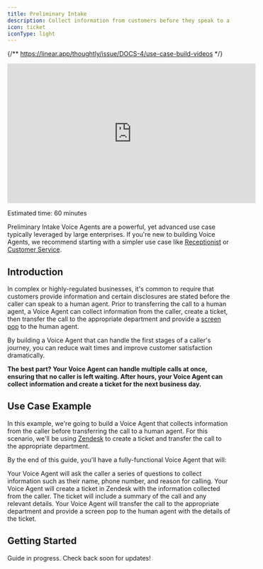 ```yaml
---
title: Preliminary Intake
description: Collect information from customers before they speak to a human
icon: ticket
iconType: light
---
```


{/** https://linear.app/thoughtly/issue/DOCS-4/use-case-build-videos */}

<Frame caption="Building a Preliminary Intake Voice Agent">
    <iframe
        width="560"
        height="315"
        src="https://www.youtube.com/embed/KzHVSHHe8ss"
        title="YouTube video player"
        frameborder="0"
        allow="accelerometer; autoplay; clipboard-write; encrypted-media; gyroscope; picture-in-picture"
        allowfullscreen
        style={{ borderRadius: 10 }}
    ></iframe>
</Frame>

<Icon icon="clock" iconType="light" /> Estimated time: 60 minutes

<Info>Preliminary Intake Voice Agents are a powerful, yet advanced use case typically leveraged by large enterprises. If you're new to building Voice Agents, we recommend starting with a simpler use case like [Receptionist](/use-cases/inbound/receptionist) or [Customer Service](/use-cases/inbound/customer-service).</Info>

## Introduction

In complex or highly-regulated businesses, it's common to require that customers provide information and certain disclosures are stated before the caller can speak to a human agent. Prior to transferring the call to a human agent, a Voice Agent can collect information from the caller, create a ticket, then transfer the call to the appropriate department and provide a [screen pop](/resources/glossary#screen-pop) to the human agent.

By building a Voice Agent that can handle the first stages of a caller's journey, you can reduce wait times and improve customer satisfaction dramatically.

**The best part? Your Voice Agent can handle multiple calls at once, ensuring that no caller is left waiting. After hours, your Voice Agent can collect information and create a ticket for the next business day.**

## Use Case Example

In this example, we're going to build a Voice Agent that collects information from the caller before transferring the call to a human agent. For this scenario, we'll be using [Zendesk](/integrations/crm/zendesk) to create a ticket and transfer the call to the appropriate department.

By the end of this guide, you'll have a fully-functional Voice Agent that will:

<Steps>
    <Step title="Collect information">
        Your Voice Agent will ask the caller a series of questions to collect information such as their name, phone number, and reason for calling.
    </Step>
    <Step title="Create a ticket">
        Your Voice Agent will create a ticket in Zendesk with the information collected from the caller. The ticket will include a summary of the call and any relevant details.
    </Step>
    <Step title="Transfer the call">
        Your Voice Agent will transfer the call to the appropriate department and provide a screen pop to the human agent with the details of the ticket.
    </Step>
</Steps>

## Getting Started

<Info>Guide in progress. Check back soon for updates!</Info>
